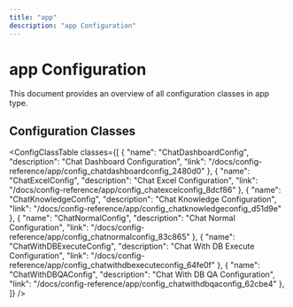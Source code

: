 ```yaml
---
title: "app"
description: "app Configuration"
---
```


# app Configuration

This document provides an overview of all configuration classes in app type.


## Configuration Classes

<ConfigClassTable classes={[
  {
    "name": "ChatDashboardConfig",
    "description": "Chat Dashboard Configuration",
    "link": "/docs/config-reference/app/config_chatdashboardconfig_2480d0"
  },
  {
    "name": "ChatExcelConfig",
    "description": "Chat Excel Configuration",
    "link": "/docs/config-reference/app/config_chatexcelconfig_8dcf86"
  },
  {
    "name": "ChatKnowledgeConfig",
    "description": "Chat Knowledge Configuration",
    "link": "/docs/config-reference/app/config_chatknowledgeconfig_d51d9e"
  },
  {
    "name": "ChatNormalConfig",
    "description": "Chat Normal Configuration",
    "link": "/docs/config-reference/app/config_chatnormalconfig_83c865"
  },
  {
    "name": "ChatWithDBExecuteConfig",
    "description": "Chat With DB Execute Configuration",
    "link": "/docs/config-reference/app/config_chatwithdbexecuteconfig_64fe0f"
  },
  {
    "name": "ChatWithDBQAConfig",
    "description": "Chat With DB QA Configuration",
    "link": "/docs/config-reference/app/config_chatwithdbqaconfig_62cbe4"
  },
]} />

